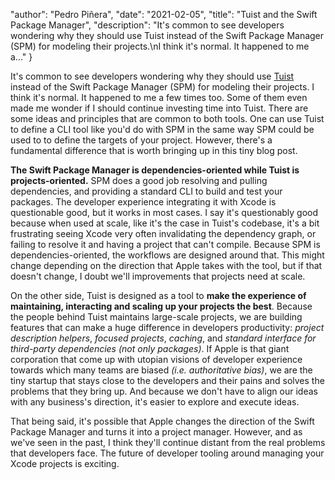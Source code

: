 
  "author": "Pedro Piñera",
  "date": "2021-02-05",
  "title": "Tuist and the Swift Package Manager",
  "description": "It's common to see developers wondering why they should use Tuist instead of the Swift Package Manager (SPM) for modeling their projects.\nI think it's normal. It happened to me a..."
}




It's common to see developers wondering why they should use [Tuist](https://tuist.io) instead of the Swift Package Manager (SPM) for modeling their projects.
I think it's normal. It happened to me a few times too. Some of them even made me wonder if I should continue investing time into Tuist.
There are some ideas and principles that are common to both tools.
One can use Tuist to define a CLI tool like you'd do with SPM in the same way SPM could be used to to define the targets of your project.
However, there's a fundamental difference that is worth bringing up in this tiny blog post.

**The Swift Package Manager is dependencies-oriented while Tuist is projects-oriented.** SPM does a good job resolving and pulling dependencies, and providing a standard CLI to build and test your packages. The developer experience integrating it with Xcode is questionable good, but it works in most cases. I say it's questionably good because when used at scale, like it's the case in Tuist's codebase, it's a bit frustrating seeing Xcode very often invalidating the dependency graph, or failing to resolve it and having a project that can't compile. Because SPM is dependencies-oriented, the workflows are designed around that. This might change depending on the direction that Apple takes with the tool, but if that doesn't change, I doubt we'll improvements that projects need at scale.

On the other side, Tuist is designed as a tool to **make the experience of maintaining, interacting and scaling up your projects the best**. Because the people behind Tuist maintains large-scale projects, we are building features that can make a huge difference in developers productivity: _project description helpers_, _focused projects_, _caching_, and _standard interface for third-party dependencies (not only packages)_. If Apple is that giant corporation that come up with utopian visions of developer experience towards which many teams are biased _(i.e. authoritative bias)_, we are the tiny startup that stays close to the developers and their pains and solves the problems that they bring up. And because we don't have to align our ideas with any business's direction, it's easier to explore and execute ideas.

That being said, it's possible that Apple changes the direction of the Swift Package Manager and turns it into a project manager. However, and as we've seen in the past, I think they'll continue distant from the real problems that developers face. The future of developer tooling around managing your Xcode projects is exciting.

    